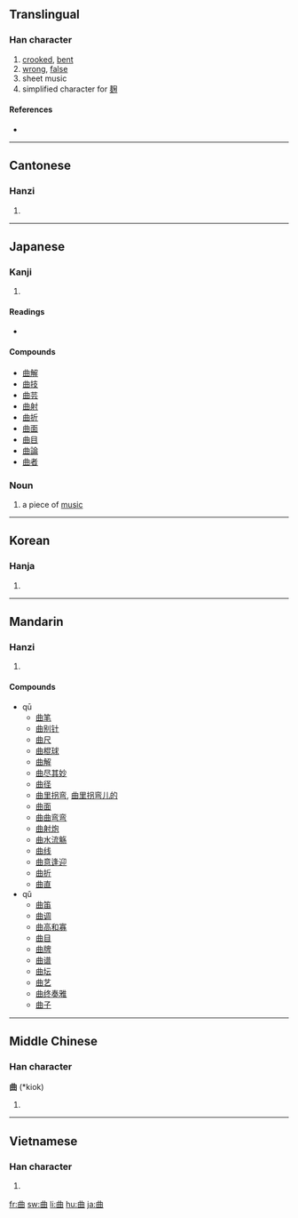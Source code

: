 ==Translingual==

===Han character===
{{Han char|rn=73|rad=曰|as=02|sn=6|four=5560<sub>0</sub>|canj=廿田 (TW), X廿田 (XTW)}}

# [[crook]]ed, [[bent]]
# [[wrong]], [[false]]
# sheet music
# simplified character for [[麹]]

====References====
* {{Han ref|kx=0502.020|dkj=14280|dj=0873.040|hdz=21484.020|uh=66F2|ud=26354|bh=A6B1|bd=42673}}

----

==Cantonese==

===Hanzi===
{{yue-hanzi|jyut=|y=kuk1}}

# {{defn|Cantonese|sort=曰02}}

----

==Japanese==

===Kanji===
{{ja-kanji|grade=3|rs=曰02}}

# {{defn|Japanese}}

====Readings====
* {{ja-readings|on=[[きょく]] (kyoku)|kun=[[まがる]] (magaru), [[まげる]] (mageru), [[くま]] (kuma)}}

====Compounds====
* [[曲解]]
* [[曲技]]
* [[曲芸]]
* [[曲射]]
* [[曲折]]
* [[曲面]]
* [[曲目]]
* [[曲論]]
* [[曲者]]

===Noun===
{{ja-noun|k|hira=きょく|rom=kyoku}}

# a piece of [[music]]

----

==Korean==

===Hanja===
{{ko-hanja|hangeul=곡|eumhun=|rv=gok|mr=kok|y=kok}}

# {{defn|Korean|sort=曰02}}

----

==Mandarin==

===Hanzi===
{{cmn-hanzi|pin=[[qū]] ([[qu1]]), [[qǔ]] ([[qu3]])|wg=ch'ü<sup>1</sup>, ch'ü<sup>3</sup>}}

# {{defn|Mandarin|sort=曰02}}

====Compounds====
* qū
** [[曲笔]]
** [[曲别针]]
** [[曲尺]]
** [[曲棍球]]
** [[曲解]]
** [[曲尽其妙]]
** [[曲径]]
** [[曲里拐弯]], [[曲里拐弯儿的]]
** [[曲面]]
** [[曲曲弯弯]]
** [[曲射炮]]
** [[曲水流觞]]
** [[曲线]]
** [[曲意逢迎]]
** [[曲折]]
** [[曲直]]
* qǔ
** [[曲笛]]
** [[曲调]]
** [[曲高和寡]]
** [[曲目]]
** [[曲牌]]
** [[曲谱]]
** [[曲坛]]
** [[曲艺]]
** [[曲终奏雅]]
** [[曲子]]

----

==Middle Chinese==

===Han character===
'''曲''' (*kiok)<!--note: asterisk indicates that this character appears more than four times in the Tang Dynasty corpus of literature-->

# {{defn|Middle Chinese|sort=曰02}}

----

==Vietnamese==

===Han character===
{{vi-hantu|khúc|rs=曰02}}

# {{defn|Vietnamese|sort=曰02}}

[[fr:曲]]
[[sw:曲]]
[[li:曲]]
[[hu:曲]]
[[ja:曲]]